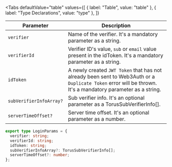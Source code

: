 
<Tabs
  defaultValue="table"
  values={[
    { label: "Table", value: "table" },
    { label: "Type Declarations", value: "type" },
  ]}
>

<TabItem value="table">

| Parameter               | Description                                                                                                                                                 |
| ----------------------- | ----------------------------------------------------------------------------------------------------------------------------------------------------------- |
| `verifier`              | Name of the verifier. It's a mandatory parameter as a string.                                                                                               |
| `verifierId`            | Verifier ID's value, `sub` or `email` value present in the idToken. It's a mandatory parameter as a string.                                                 |
| `idToken`               | A newly created `JWT Token` that has not already been sent to Web3Auth or a `Duplicate Token` error will be thrown. It's a mandatory parameter as a string. |
| `subVerifierInfoArray?` | Sub verifier info. It's an optional parameter as a TorusSubVerifierInfo[].                                                                                  |
| `serverTimeOffset?`     | Server time offset. It's an optional parameter as a number.                                                                                                 |

</TabItem>

<TabItem value="type">

```ts
export type LoginParams = {
  verifier: string;
  verifierId: string;
  idToken: string;
  subVerifierInfoArray?: TorusSubVerifierInfo[];
  serverTimeOffset?: number;
};
```

</TabItem>
</Tabs>
